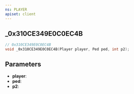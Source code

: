 ```yaml
---
ns: PLAYER
apiset: client
---
```

## _0x310CE349E0C0EC4B

```c
// 0x310CE349E0C0EC4B
void _0x310CE349E0C0EC4B(Player player, Ped ped, int p2);
```


## Parameters
* **player**:
* **ped**:
* **p2**: